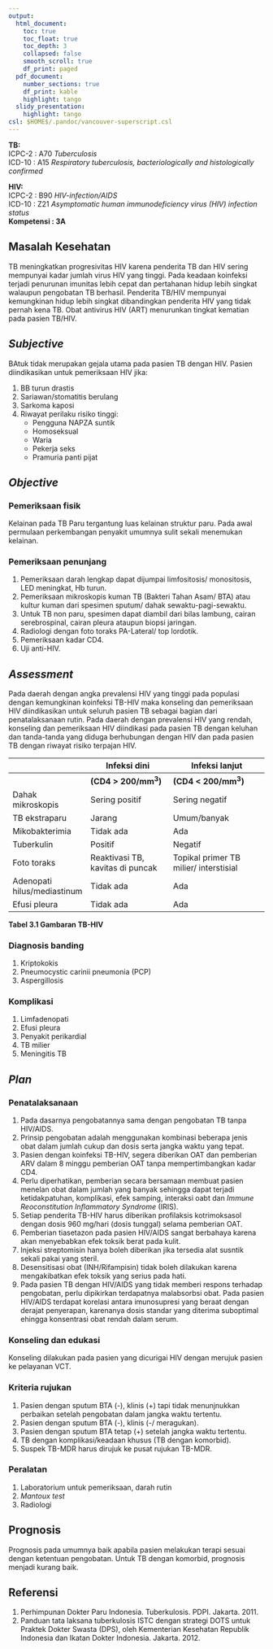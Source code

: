 ```yaml
---
output:
  html_document:
    toc: true
    toc_float: true
    toc_depth: 3
    collapsed: false
    smooth_scroll: true
    df_print: paged
  pdf_document:
    number_sections: true
    df_print: kable
    highlight: tango
  slidy_presentation:
    highlight: tango
csl: $HOME$/.pandoc/vancouver-superscript.csl
---
```


**TB:**  
ICPC-2		: A70 *Tuberculosis*  
ICD-10		: A15 *Respiratory tuberculosis, bacteriologically and
histologically confirmed*  

**HIV:**  
ICPC-2		: B90 *HIV-infection/AIDS*  
ICD-10		: Z21 *Asymptomatic human immunodeficiency virus (HIV) infection status*  
**Kompetensi 	: 3A**

## Masalah Kesehatan

TB meningkatkan progresivitas HIV karena penderita TB dan HIV sering mempunyai
kadar jumlah virus HIV yang tinggi. Pada keadaan koinfeksi terjadi penurunan
imunitas lebih cepat dan pertahanan hidup lebih singkat walaupun pengobatan TB
berhasil. Penderita TB/HIV mempunyai kemungkinan hidup lebih singkat
dibandingkan penderita HIV yang tidak pernah kena TB. Obat antivirus HIV (ART)
menurunkan tingkat kematian pada pasien TB/HIV.

## *Subjective*

BAtuk tidak merupakan gejala utama pada pasien TB dengan HIV. Pasien
diindikasikan untuk pemeriksaan HIV jika:

1. BB turun drastis
1. Sariawan/stomatitis berulang
1. Sarkoma kaposi
1. Riwayat perilaku risiko tinggi:
   * Pengguna NAPZA suntik
   * Homoseksual
   * Waria
   * Pekerja seks
   * Pramuria panti pijat

## *Objective*

### Pemeriksaan fisik

Kelainan pada TB Paru tergantung luas kelainan struktur paru. Pada awal
permulaan perkembangan penyakit umumnya sulit sekali menemukan kelainan.

### Pemeriksaan penunjang

1. Pemeriksaan darah lengkap dapat dijumpai limfositosis/ monositosis, LED
   meningkat, Hb turun.
1. Pemeriksaan mikroskopis kuman TB (Bakteri Tahan Asam/ BTA) atau kultur kuman
   dari spesimen sputum/ dahak sewaktu-pagi-sewaktu.
1. Untuk TB non paru, spesimen dapat diambil dari bilas lambung, cairan
   serebrospinal, cairan pleura ataupun biopsi jaringan.
1. Radiologi dengan foto toraks PA-Lateral/ top lordotik.
1. Pemeriksaan kadar CD4.
1. Uji anti-HIV.

## *Assessment*

Pada daerah dengan angka prevalensi HIV yang tinggi pada populasi dengan
kemungkinan koinfeksi TB-HIV maka konseling dan pemeriksaan HIV diindikasikan
untuk seluruh pasien TB sebagai bagian dari penatalaksanaan rutin. Pada daerah
dengan prevalensi HIV yang rendah, konseling dan pemeriksaan HIV diindikasi
pada pasien TB dengan keluhan dan tanda-tanda yang diduga berhubungan dengan
HIV dan pada pasien TB dengan riwayat risiko terpajan HIV.

|                             | Infeksi dini                     | Infeksi lanjut                         |
|-----------------------------|----------------------------------|----------------------------------------|
|                             | **(CD4 > 200/mm^3^)**            | **(CD4 < 200/mm^3^)**                    |
| Dahak mikroskopis           | Sering positif                   | Sering negatif                         |
| TB ekstraparu               | Jarang                           | Umum/banyak                            |
| Mikobakterimia              | Tidak ada                        | Ada                                    |
| Tuberkulin                  | Positif                          | Negatif                                |
| Foto toraks                 | Reaktivasi TB, kavitas di puncak | Topikal primer TB milier/ interstisial |
| Adenopati hilus/mediastinum | Tidak ada                        | Ada                                    |
| Efusi pleura                | Tidak ada                        | Ada                                    |

**Tabel 3.1 Gambaran TB-HIV**

### Diagnosis banding

1. Kriptokokis
1. Pneumocystic carinii pneumonia (PCP)
1. Aspergillosis

### Komplikasi

1. Limfadenopati
1. Efusi pleura
1. Penyakit perikardial
1. TB milier
1. Meningitis TB

## *Plan*

### Penatalaksanaan

1. Pada dasarnya pengobatannya sama dengan pengobatan TB tanpa HIV/AIDS.
1. Prinsip pengobatan adalah menggunakan kombinasi beberapa jenis obat dalam
   jumlah cukup dan dosis serta jangka waktu yang tepat.
1. Pasien dengan koinfeksi TB-HIV, segera diberikan OAT dan pemberian ARV dalam
   8 minggu pemberian OAT tanpa mempertimbangkan kadar CD4.
1. Perlu diperhatikan, pemberian secara bersamaan membuat pasien menelan obat
   dalam jumlah yang banyak sehingga dapat terjadi ketidakpatuhan, komplikasi,
   efek samping, interaksi oabt dan *Immune Reoconstitution Inflammatory
   Syndrome* (IRIS).
1. Setiap penderita TB-HIV harus diberikan profilaksis kotrimoksasol dengan
   dosis 960 mg/hari (dosis tunggal) selama pemberian OAT.
1. Pemberian tiasetazon pada pasien HIV/AIDS sangat berbahaya karena akan
   menyebabkan efek toksik berat pada kulit.
1. Injeksi streptomisin hanya boleh diberikan jika tersedia alat susntik sekali
   pakai yang steril.
1. Desensitisasi obat (INH/Rifampisin) tidak boleh dilakukan karena
   mengakibatkan efek toksik yang serius pada hati.
1. Pada pasien TB dengan HIV/AIDS yang tidak memberi respons terhadap
   pengobatan, perlu dipikirkan terdapatnya malabsorbsi obat. Pada pasien
   HIV/AIDS terdapat korelasi antara imunosupresi yang beraat dengan derajat
   penyerapan, karenanya dosis standar yang diterima suboptimal ehingga
   konsentrasi obat rendah dalam serum.

### Konseling dan edukasi

Konseling dilakukan pada pasien yang dicurigai HIV dengan merujuk pasien ke pelayanan VCT.

### Kriteria rujukan

1. Pasien dengan sputum BTA (-), klinis (+) tapi tidak menunjnukkan perbaikan
   setelah pengobatan dalam jangka waktu tertentu.
1. Pasien dengan sputum BTA (-), klinis (-/ meragukan).
1. Pasien dengan sputum BTA tetap (+) setelah jangka waktu tertentu.
1. TB dengan komplikasi/keadaan khusus (TB dengan komorbid).
1. Suspek TB-MDR harus dirujuk ke pusat rujukan TB-MDR.

### Peralatan

1. Laboratorium untuk pemeriksaan, darah rutin
1. *Mantoux test*
1. Radiologi

## Prognosis

Prognosis pada umumnya baik apabila pasien melakukan terapi sesuai dengan
ketentuan pengobatan. Untuk TB dengan komorbid, prognosis menjadi kurang baik.

## Referensi

1. Perhimpunan Dokter Paru Indonesia. Tuberkulosis. PDPI. Jakarta. 2011.
1. Panduan tata laksana tuberkulosis ISTC dengan strategi DOTS untuk Praktek
   Dokter Swasta (DPS), oleh Kementerian Kesehatan Republik Indonesia dan
   Ikatan Dokter Indonesia. Jakarta. 2012.
